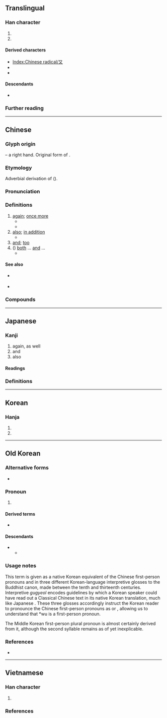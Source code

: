 {{also|ヌ|ﾇ|ㄡ|攵|文|𠬠}}
{{character info}}
{{character info|⼜}}
==Translingual==
{{stroke order|strokes=2}}
{{stroke order|type=animate}}

===Han character===
{{Han char|rn=29|rad=又|as=00|sn=2|four=17400,77400|canj=NK|ids=⿻㇇乀}}

# {{mul-kangxi radical-def}}
# {{mul-shuowen radical-def|76}}

====Derived characters====
* [[Index:Chinese radical/又]]
* {{l|mul|[[叉]], [[仅]], [[叹]], [[𪢲]], [[奴]], [[𢎤]], [[𭠎]], [[汉]], [[𨸕]], [[𪱙]], [[权]], [[𤕭]], [[𪻍]], [[𤰖]], [[𥃫]], [[𥝐]], [[𣦼]], [[𥸩]], [[臤]], [[𮕧]], [[𧺉]], [[𬩴]], [[𮮃]], [[𨥁]], [[𩚄]], [[馭]]([[驭]]), [[𬴲]], [[𩵎]], [[𪎳]]}} <!-- Characters not found in [[Index:Chinese radical/又]] -->
* {{l|mul|[[殳]], [[𪠲]], [[㝊]], [[㞋]], [[𭙎]], [[𤆌]], [[𦫿]], [[𤴨]], [[𤼦]], [[𥤦]], [[𧆛]], [[隻]], [[𥆣]], [[𤔪]], [[𪗅]], [[雙]]}} <!-- Characters not found in [[Index:Chinese radical/又]] -->

====Descendants====
* {{l|cmn|ㄡ}} {{q|[[Zhuyin]] letter}}

===Further reading===
{{Han ref|kx=0164.430|dkj=03115|dj=0374.140|hdz=10390.010|uh=53C8}}

----

==Chinese==
{{zh-forms}}

===Glyph origin===
{{Han etym}}
{{liushu|p}} – a right hand. Original form of {{och-l|右|right}}.

===Etymology===
Adverbial derivation of {{och-l|有|to have; there is}} ({{zh-ref|Schuessler, 2007}}).

===Pronunciation===
{{zh-pron
|m=yòu
|dg=ю3
|c=jau6
|h=pfs=yu
|md=êu
|mn=iū
|mn-t=iu7/iu6
|w=3hhieu
|mc=y
|oc=y
|ma=y
|cat=con,adv
}}

===Definitions===
{{zh-hanzi}}

# [[again]]; [[once more]]
#* {{zh-x|又 下雨 了！|It's raining '''again'''!}}
#* {{zh-x|想 了 又 想|to think and think; to deeply think about}}
# [[also]]; [[in addition]]
#* {{zh-x|神 就 造 出 大 魚 和 水 中 所 滋生 各樣 有 生命 的 動物，各 從 其 類。又 造 出 各樣 飛鳥，各 從 其 類。神 看 著[着]{zhuó} 是 好{hǎo} 的。|And God created great whales, and every living creature that moveth, which the waters brought forth abundantly, after their kind, and every winged fowl after his kind: and God saw that it was good.|ref=[http://wordproject.org/multi/bi_en_cn_py.htm Genesis 1:21]}}
# [[and]]; [[too]]
# ({{lang|zh|又……又……}}) [[both]] ... [[and]] ...
#* {{zh-x|我 又 餓 又 渴。|I am hungry and thirsty.}}

====See also====
* {{sense|again}} {{zh-l|再}}
* {{lb|zh|Min Dong}} {{zh-l|復|bô}}

===Compounds===
{{zh-der|又好笑，又好氣|可又來|又是|又作馮婦|又說又笑|卻又|又要|又氣又急|又及|又驚又喜|又名|又當別論|又弱一個|又讀|又早|又急又氣|欲言又止|玄之又玄|日新又新|一又|三又|又且|又作別論|又生一秦|又紅又專|又道是|復又|損之又損|賠了夫人又折兵|少之又少|又試|又閣}}

{{zh-cat|Beginning}}

----

==Japanese==

===Kanji===
{{ja-kanji|grade=7|rs=又00}}

# again, as well
# and
# also

====Readings====
{{ja-readings
|goon=う
|kanon=ゆう<いう
|kun=また-
}}

===Definitions===
{{ja-kanjitab|また|yomi=k}}
{{ja-see|また}}

----

==Korean==

===Hanja===
{{ko-hanja|또|우}}

# {{hanja form of|우|[[again]]}}
# {{hanja form of|우|[[right]] [[hand]]}}

----

==Old Korean==

===Alternative forms===
* {{m|oko|于|tr=*wu}}

===Pronoun===
{{head|oko|pronoun|tr=*wu}}

# {{non-gloss definition|some form of first-person pronoun}}

====Derived terms====
* {{l|oko|吾里|tr=*WUli}}

====Descendants====

* {{desc|okm|우리|tr=wuli|t=we; us}}
** {{desc|ko|우리|t=we; us}}

===Usage notes===
This term is given as a native Korean equivalent of the Chinese first-person pronouns {{m|zh|我}} and {{m|zh|吾}} in three different Korean-language interpretive ''{{w|gugyeol}}'' glosses to the Buddhist canon, made between the tenth and thirteenth centuries. Interpretive ''gugyeol'' encodes guidelines by which a Korean speaker could have read out a Classical Chinese text in its native Korean translation, much like Japanese {{w|kanbun}}. These three glosses accordingly instruct the Korean reader to pronounce the Chinese first-person pronouns as {{m|oko|又}} or {{m|oko|于}}, allowing us to understand that *wu is a first-person pronoun.

The Middle Korean first-person plural pronoun {{okm-inline|우리|wuli|we; us}} is almost certainly derived from it, although the second syllable remains as of yet inexplicable.

===References===
* {{cite-journal|author=이병기 (Yi Byeong-gi)|title=Gugyeol jaryo-ui eohwi|script-title=ko:구결자료의 어휘|trans-title=Vocabulary in the ''gugyeol'' sources|journal=Gugyeol Yeon'gu|year=2014|volume=33|pages=23–61}}

----

==Vietnamese==

===Han character===
{{vi-readings|rs=又00
|hanviet=hựu-gdhn;bonet;genibrel
|phienthiet=
|nom=hựu-btcn, lại-gdhn
}}

# {{han tu form of|hựu|[[again]]; [[once more]]}}

===References===
<references/>

[[Category:CJKV radicals| ]]